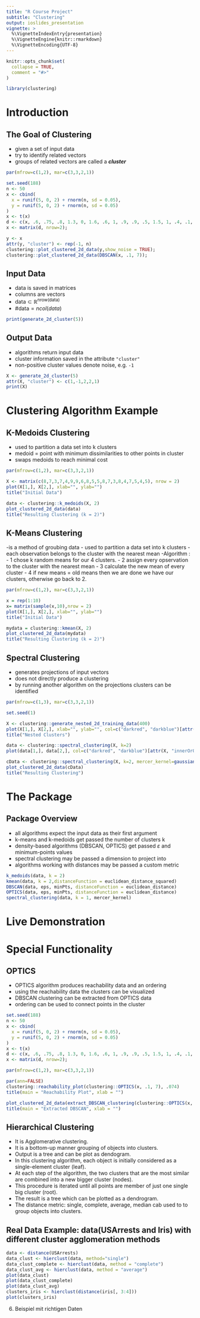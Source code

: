 ```yaml
---
title: "R Course Project"
subtitle: "Clustering"
output: ioslides_presentation
vignette: >
  %\VignetteIndexEntry{presentation}
  %\VignetteEngine{knitr::rmarkdown}
  %\VignetteEncoding{UTF-8}
---
```


```r
knitr::opts_chunk$set(
  collapse = TRUE,
  comment = "#>"
)
```

```r
library(clustering)
```

# Introduction


## The Goal of Clustering

- given a set of input data
- try to identify related vectors
- groups of related vectors are called a ***cluster***

```r
par(mfrow=c(1,2), mar=c(3,3,2,1))

set.seed(188)
n <- 50
x <- cbind(
  x = runif(5, 0, 2) + rnorm(n, sd = 0.05),
  y = runif(5, 0, 2) + rnorm(n, sd = 0.05)
)
x <- t(x)
d <- c(x, .6, .75, .8, 1.3, 0, 1.6, .6, 1, .9, .9, .5, 1.5, 1, .4, .1, .6);
x <- matrix(d, nrow=2);

y <- x
attr(y, "cluster") <- rep(-1, n)
clustering::plot_clustered_2d_data(y,show_noise = TRUE);
clustering::plot_clustered_2d_data(DBSCAN(x, .1, 7));
```

## Input Data

- data is saved in matrices
- columns are vectors
- $\text{data} \subset \mathbb{R}^{\text{nrow(data)}}$
- $\#\text{data} = ncol(data)$

```r
print(generate_2d_cluster(5))
```

## Output Data

- algorithms return input data
- cluster information saved in the attribute `"cluster"`
- non-positive cluster values denote noise, e.g. `-1`

```r
X <- generate_2d_cluster(5)
attr(X, "cluster") <- c(1,-1,2,2,1)
print(X)
```


# Clustering Algorithm Example

## K-Medoids Clustering

- used to partition a data set into k clusters
- medoid = point with minimum dissimilarities to other points in cluster
- swaps medoids to reach minimal cost

```r
par(mfrow=c(1,2), mar=c(3,3,2,1))

X <- matrix(c(8,7,3,7,4,9,9,6,8,5,5,8,7,3,8,4,7,5,4,5), nrow = 2)
plot(X[1,], X[2,], xlab="", ylab="")
title("Initial Data")

data <- clustering::k_medoids(X, 2)
plot_clustered_2d_data(data)
title("Resulting Clustering (k = 2)")
```
## K-Means Clustering
-is a method of groubing data
- used to partition a data set into k clusters
- each observation belongs to the cluster with the nearest mean
-Algorithm :
- 1 chose k random means for our 4 clusters.
- 2 assign every opservation to the cluster with the nearest mean
- 3 calculate the new mean of every cluster
- 4 if new means = old means then we are done we have our      clusters, otherwise go back to 2.

```r
par(mfrow=c(1,2), mar=c(3,3,2,1))

x = rep(1:10)
x= matrix(sample(x,10),nrow = 2)
plot(X[1,], X[2,], xlab="", ylab="")
title("Initial Data")

mydata = clustering::kmean(X, 2)
plot_clustered_2d_data(mydata)
title("Resulting Clustering (k = 2)")
```

## Spectral Clustering

- generates projections of input vectors
- does not directly produce a clustering
- by running another algorithm on the projections clusters can be identified

<!-- Note: - colors are not visible to the algorithm -> only for visualization purposes -->
<!--       - k-medoids algorithm used to find clusters -->


```r
par(mfrow=c(1,3), mar=c(3,3,2,1))

set.seed(1)

X <- clustering::generate_nested_2d_training_data(400)
plot(X[1,], X[2,], xlab="", ylab="", col=c("darkred", "darkblue")[attr(X, "innerOrOuter")])
title("Nested Clusters")

data <- clustering::spectral_clustering(X, k=2)
plot(data[1,], data[2,], col=c("darkred", "darkblue")[attr(X, "innerOrOuter")], xlab="", ylab="", main="Generated Projections")

cData <- clustering::spectral_clustering(X, k=2, mercer_kernel=gaussian_kernel_with_fixed_gamma(30), clustering=k_medoids, 2);
plot_clustered_2d_data(cData)
title("Resulting Clustering")
```


# The Package

<!-- 3. Paket vorstellen, -->
<!-- Was erwarten die Clustering Funktionen für Argumente -->
<!-- Was geben die für Ausgaben -->
<!-- Liste aller Funktionen -->
<!-- Darauf eingehen, das die alle ungefähr dieselben Argumente brauchen -->

## Package Overview

- all algorithms expect the input data as their first argument
- k-means and k-medoids get passed the number of clusters k
- density-based algorithms (DBSCAN, OPTICS) get passed $\varepsilon$ and minimum-points values
- spectral clustering may be passed a dimension to project into
- algorithms working with distances may be passed a custom metric

<!-- !! TODO: add your algorithms signature !!-->

```r
k_medoids(data, k = 2)
kmean(data, k = 2,distanceFunction = euclidean_distance_squared)
DBSCAN(data, eps, minPts, distanceFunction = euclidean_distance)
OPTICS(data, eps, minPts, distanceFunction = euclidean_distance)
spectral_clustering(data, k = 1, mercer_kernel)
```


# Live Demonstration

<!-- 4. Live-Beispiele -->
<!-- nur mit der Standardfunktionalität -->
<!-- (zu 4.: Fehlerausgaben funktionieren usw) -->
<!-- (zu 4.: Dokumentation) -->

<!-- TODO: everyones algorithm -->
<!-- probably no slides necessary as this is supposed to be a live demonstration -->
<!--  > maybe just empty title slides -->



# Special Functionality
## OPTICS
- OPTICS algorithm produces reachability data and an ordering
<!-- - reachability data is always one-dimensional -->
<!--=> its generated using metrics -->
- using the reachability data the clusters can be visualized
- DBSCAN clustering can be extracted from OPTICS data
- ordering can be used to connect points in the cluster

```r
set.seed(188)
n <- 50
x <- cbind(
  x = runif(5, 0, 2) + rnorm(n, sd = 0.05),
  y = runif(5, 0, 2) + rnorm(n, sd = 0.05)
)
x <- t(x)
d <- c(x, .6, .75, .8, 1.3, 0, 1.6, .6, 1, .9, .9, .5, 1.5, 1, .4, .1, .6);
x <- matrix(d, nrow=2);
```

```r
par(mfrow=c(1,2), mar=c(3,3,2,1))

par(ann=FALSE)
clustering::reachability_plot(clustering::OPTICS(x, .1, 7), .074)
title(main = "Reachability Plot", xlab = "")

plot_clustered_2d_data(extract_DBSCAN_clustering(clustering::OPTICS(x, .1, 7)), connect_to_predecessor=TRUE, point_size = .5)
title(main = "Extracted DBSCAN", xlab = "")
```

<!-- 5. Besonderen Funktionen -->
<!-- (Hierarchical Clustering: Dendrogramm, Voronoi-Zellen bei K-means, Optics die extra-Graphen) -->
## Hierarchical Clustering

- It is Agglomerative clustering.
- It is a bottom-up manner grouping of objects into clusters.
- Output is a tree and can be plot as dendogram.
- In this clustering algorithm, each object is initially considered as a single-element cluster (leaf).
- At each step of the algorithm, the two clusters that are the most similar are combined into a new bigger cluster (nodes).
- This procedure is iterated until all points are member of just one single big cluster (root).
- The result is a tree which can be plotted as a dendrogram.
- The distance metric: single, complete, average, median cab used to to group objects into clusters.

## Real Data Example: data(USArrests and Iris) with different cluster agglomeration methods

```r
data <- distance(USArrests)
data_clust <- hierclust(data, method="single")
data_clust_complete <- hierclust(data, method = "complete")
data_clust_avg <- hierclust(data, method = "average")
plot(data_clust)
plot(data_clust_complete)
plot(data_clust_avg)
clusters_iris <- hierclust(distance(iris[, 3:4]))
plot(clusters_iris)
```
6. Beispiel mit richtigen Daten
